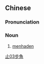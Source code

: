 {{also|步鱼}}
==Chinese==
{{zh-forms|s=步鱼}}

===Pronunciation===
{{zh-pron
|m=bùyú
|cat=n
}}

===Noun===
{{zh-noun}}

# [[menhaden]]

[[Category:zh:Fish|止03步魚]]